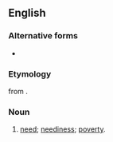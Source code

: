 ==English==

===Alternative forms===
* {{l|en|egence}}

===Etymology===
{{der|en|la|egentia}} from {{m|la|egere||to need, to be in need}}.

===Noun===
{{en-noun|-}}

# {{lb|en|obsolete}} [[need]]; [[neediness]]; [[poverty]].